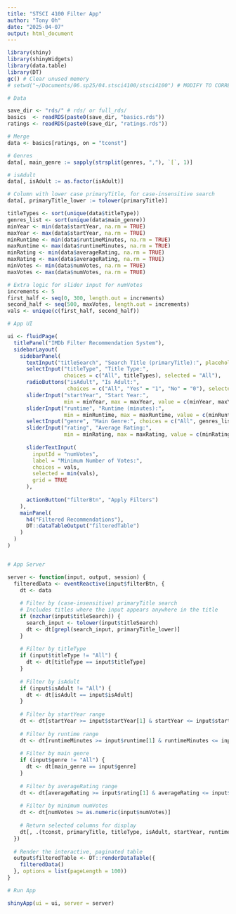 ```yaml
---
title: "STSCI 4100 Filter App"
author: "Tony Oh"
date: "2025-04-07"
output: html_document
---
```


```r
library(shiny)
library(shinyWidgets)
library(data.table)
library(DT)
gc() # Clear unused memory
# setwd("~/Documents/06.sp25/04.stsci4100/stsci4100") # MODIFY TO CORRECT WD
```

```r
# Data

save_dir <- "rds/" # rds/ or full_rds/
basics  <- readRDS(paste0(save_dir, "basics.rds"))
ratings <- readRDS(paste0(save_dir, "ratings.rds"))

# Merge
data <- basics[ratings, on = "tconst"]

# Genres
data[, main_genre := sapply(strsplit(genres, ","), `[`, 1)]

# isAdult
data[, isAdult := as.factor(isAdult)]

# Column with lower case primaryTitle, for case-insensitive search
data[, primaryTitle_lower := tolower(primaryTitle)]

titleTypes <- sort(unique(data$titleType))
genres_list <- sort(unique(data$main_genre))
minYear <- min(data$startYear, na.rm = TRUE)
maxYear <- max(data$startYear, na.rm = TRUE)
minRuntime <- min(data$runtimeMinutes, na.rm = TRUE)
maxRuntime <- max(data$runtimeMinutes, na.rm = TRUE)
minRating <- min(data$averageRating, na.rm = TRUE)
maxRating <- max(data$averageRating, na.rm = TRUE)
minVotes <- min(data$numVotes, na.rm = TRUE)
maxVotes <- max(data$numVotes, na.rm = TRUE)

# Extra logic for slider input for numVotes
increments <- 5
first_half <- seq(0, 300, length.out = increments)
second_half <- seq(500, maxVotes, length.out = increments)
vals <- unique(c(first_half, second_half))
```

```r
# App UI

ui <- fluidPage(
  titlePanel("IMDb Filter Recommendation System"),
  sidebarLayout(
    sidebarPanel(
      textInput("titleSearch", "Search Title (primaryTitle):", placeholder = "Enter keyword"),
      selectInput("titleType", "Title Type:",
                  choices = c("All", titleTypes), selected = "All"),
      radioButtons("isAdult", "Is Adult:",
                   choices = c("All", "Yes" = "1", "No" = "0"), selected = "All"),
      sliderInput("startYear", "Start Year:",
                  min = minYear, max = maxYear, value = c(minYear, maxYear), step = 1),
      sliderInput("runtime", "Runtime (minutes):",
                  min = minRuntime, max = maxRuntime, value = c(minRuntime, maxRuntime), step = 1),
      selectInput("genre", "Main Genre:", choices = c("All", genres_list), selected = "All"),
      sliderInput("rating", "Average Rating:",
                  min = minRating, max = maxRating, value = c(minRating, maxRating), step = 0.1),
      
      sliderTextInput(
        inputId = "numVotes",
        label = "Minimum Number of Votes:",
        choices = vals,
        selected = min(vals),
        grid = TRUE
      ),
      
      actionButton("filterBtn", "Apply Filters")
    ),
    mainPanel(
      h4("Filtered Recommendations"),
      DT::dataTableOutput("filteredTable")
    )
  )
)


# App Server

server <- function(input, output, session) {
  filteredData <- eventReactive(input$filterBtn, {
    dt <- data
    
    # Filter by (case-insensitive) primaryTitle search
    # Includes titles where the input appears anywhere in the title
    if (nzchar(input$titleSearch)) {
      search_input <- tolower(input$titleSearch)
      dt <- dt[grepl(search_input, primaryTitle_lower)]
    }
    
    # Filter by titleType
    if (input$titleType != "All") {
      dt <- dt[titleType == input$titleType]
    }
    
    # Filter by isAdult
    if (input$isAdult != "All") {
      dt <- dt[isAdult == input$isAdult]
    }
    
    # Filter by startYear range
    dt <- dt[startYear >= input$startYear[1] & startYear <= input$startYear[2]]
    
    # Filter by runtime range
    dt <- dt[runtimeMinutes >= input$runtime[1] & runtimeMinutes <= input$runtime[2]]
    
    # Filter by main genre
    if (input$genre != "All") {
      dt <- dt[main_genre == input$genre]
    }
    
    # Filter by averageRating range
    dt <- dt[averageRating >= input$rating[1] & averageRating <= input$rating[2]]
    
    # Filter by minimum numVotes
    dt <- dt[numVotes >= as.numeric(input$numVotes)]
    
    # Return selected columns for display
    dt[, .(tconst, primaryTitle, titleType, isAdult, startYear, runtimeMinutes, main_genre, averageRating, numVotes)]
  })
  
  # Render the interactive, paginated table
  output$filteredTable <- DT::renderDataTable({
    filteredData()
  }, options = list(pageLength = 100))
}

# Run App

shinyApp(ui = ui, server = server)
```
